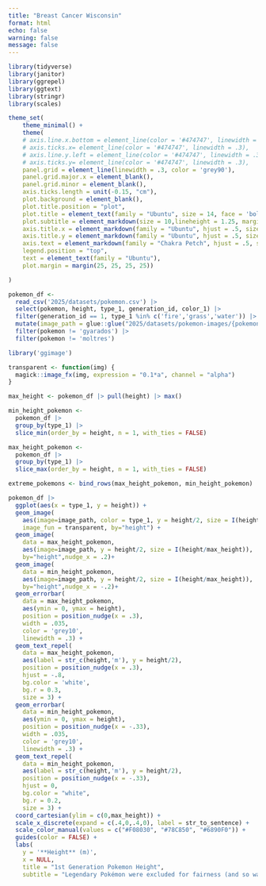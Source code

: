 ```yaml
---
title: "Breast Cancer Wisconsin"
format: html
echo: false
warning: false
message: false
---
```



```r
library(tidyverse)
library(janitor)
library(ggrepel)
library(ggtext)
library(stringr)
library(scales)

theme_set(
    theme_minimal() +
    theme(
    # axis.line.x.bottom = element_line(color = '#474747', linewidth = .3),
    # axis.ticks.x= element_line(color = '#474747', linewidth = .3),
    # axis.line.y.left = element_line(color = '#474747', linewidth = .3),
    # axis.ticks.y= element_line(color = '#474747', linewidth = .3),
    panel.grid = element_line(linewidth = .3, color = 'grey90'),
    panel.grid.major.x = element_blank(),
    panel.grid.minor = element_blank(),
    axis.ticks.length = unit(-0.15, "cm"),
    plot.background = element_blank(),
    plot.title.position = "plot",
    plot.title = element_text(family = "Ubuntu", size = 14, face = 'bold'),
    plot.subtitle = element_markdown(size = 10,lineheight = 1.25, margin = margin(0,0,20,0)),
    axis.title.x = element_markdown(family = "Ubuntu", hjust = .5, size = 9),
    axis.title.y = element_markdown(family = "Ubuntu", hjust = .5, size = 8),
    axis.text = element_markdown(family = "Chakra Petch", hjust = .5, size = 8, color = "#474747"),
    legend.position = "top",
    text = element_text(family = "Ubuntu"),
    plot.margin = margin(25, 25, 25, 25))

)
```

```r
pokemon_df <- 
  read_csv('2025/datasets/pokemon.csv') |>
  select(pokemon, height, type_1, generation_id, color_1) |>
  filter(generation_id == 1, type_1 %in% c('fire','grass','water')) |>
  mutate(image_path = glue::glue("2025/datasets/pokemon-images/{pokemon}.png")) |>
  filter(pokemon != 'gyarados') |>
  filter(pokemon != 'moltres')

library('ggimage')

transparent <- function(img) {
  magick::image_fx(img, expression = "0.1*a", channel = "alpha")
}

max_height <- pokemon_df |> pull(height) |> max()

min_height_pokemon <- 
  pokemon_df |>
  group_by(type_1) |>
  slice_min(order_by = height, n = 1, with_ties = FALSE)

max_height_pokemon <- 
  pokemon_df |>
  group_by(type_1) |>
  slice_max(order_by = height, n = 1, with_ties = FALSE)

extreme_pokemons <- bind_rows(max_height_pokemon, min_height_pokemon)

pokemon_df |>
  ggplot(aes(x = type_1, y = height)) +
  geom_image(
    aes(image=image_path, color = type_1, y = height/2, size = I(height/max_height)),
    image_fun = transparent, by="height") +
  geom_image(
    data = max_height_pokemon,
    aes(image=image_path, y = height/2, size = I(height/max_height)),
    by="height",nudge_x = .2)+ 
  geom_image(
    data = min_height_pokemon,
    aes(image=image_path, y = height/2, size = I(height/max_height)),
    by="height",nudge_x = -.2)+ 
  geom_errorbar(
    data = max_height_pokemon, 
    aes(ymin = 0, ymax = height), 
    position = position_nudge(x = .3),
    width = .035,
    color = 'grey10',
    linewidth = .3) +
  geom_text_repel(
    data = max_height_pokemon, 
    aes(label = str_c(height,'m'), y = height/2), 
    position = position_nudge(x = .3), 
    hjust = -.8, 
    bg.color = 'white', 
    bg.r = 0.3,
    size = 3) +
  geom_errorbar(
    data = min_height_pokemon, 
    aes(ymin = 0, ymax = height), 
    position = position_nudge(x = -.33),
    width = .035,
    color = 'grey10',
    linewidth = .3) +
  geom_text_repel(
    data = min_height_pokemon, 
    aes(label = str_c(height,'m'), y = height/2), 
    position = position_nudge(x = -.33), 
    hjust = 0, 
    bg.color = "white", 
    bg.r = 0.2,
    size = 3) +
  coord_cartesian(ylim = c(0,max_height)) +
  scale_x_discrete(expand = c(.4,0,.4,0), label = str_to_sentence) +
  scale_color_manual(values = c("#F08030", "#78C850", "#6890F0")) +
  guides(color = FALSE) +
  labs(
    y = '**Height** (m)',
    x = NULL,
    title = "1st Generation Pokemon Height",
    subtitle = "Legendary Pokémon were excluded for fairness (and so was Gyarados, because it's a giant flying water worm).")
 ```
